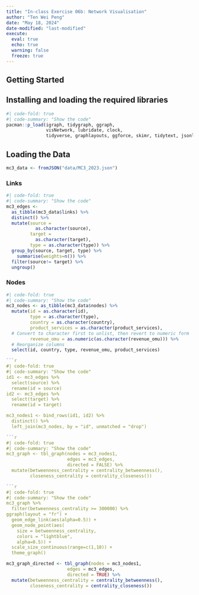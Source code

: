 ```yaml
---
title: "In-class Exercise 06b: Network Visualisation"
author: "Ten Wei Peng"
date: "May 18, 2024"
date-modified: "last-modified"
execute: 
  eval: true
  echo: true
  warning: false
  freeze: true
---
```


## Getting Started

## Installing and loading the required libraries

```r
#| code-fold: true
#| code-summary: "Show the code" 
pacman::p_load(igraph, tidygraph, ggraph, 
               visNetwork, lubridate, clock,
               tidyverse, graphlayouts, ggforce, skimr, tidytext, jsonlite)
```



## Loading the Data
```r
mc3_data <- fromJSON("data/MC3_2023.json")
```

::: panel-tabset

### Links
```r
#| code-fold: true
#| code-summary: "Show the code" 
mc3_edges <-
  as_tibble(mc3_data$links) %>%
  distinct() %>%
  mutate(source =
           as.character(source),
         target = 
           as.character(target),
         type = as.character(type)) %>%
  group_by(source, target, type) %>%
    summarise(weights=n()) %>%
  filter(source!= target) %>%
  ungroup()
```

### Nodes

```r
#| code-fold: true
#| code-summary: "Show the code" 
mc3_nodes <- as_tibble(mc3_data$nodes) %>%
  mutate(id = as.character(id), 
         type = as.character(type), 
         country = as.character(country), 
         product_services = as.character(product_services),
  # Convert to character first to unlist, then revert to numeric form 
         revenue_omu = as.numeric(as.character(revenue_omu))) %>%
  # Reorganize columns 
  select(id, country, type, revenue_omu, product_services)

```
 
:::

```r
```r
#| code-fold: true
#| code-summary: "Show the code" 
id1 <- mc3_edges %>%
  select(source) %>%
  rename(id = source)
id2 <- mc3_edges %>%
  select(target) %>%
  rename(id = target)

mc3_nodes1 <- bind_rows(id1, id2) %>%
  distinct() %>%
  left_join(mc3_nodes, by = "id", unmatched = "drop")


```


```r
```r
#| code-fold: true
#| code-summary: "Show the code" 
mc3_graph <- tbl_graph(nodes = mc3_nodes1,
                       edges = mc3_edges,
                       directed = FALSE) %>%
  mutate(betweenness_centrality = centrality_betweenness(),
         closeness_centrality = centrality_closeness())

```





```r
```r
#| code-fold: true
#| code-summary: "Show the code" 
mc3_graph %>%
  filter(betweenness_centrality >= 300000) %>%
ggraph(layout = "fr") +
  geom_edge_link(aes(alpha=0.5)) +
  geom_node_point(aes(
    size = betweenness_centrality,
    colors = "lightblue",
    alpha=0.5)) +
  scale_size_continuous(range=c(1,10)) +
  theme_graph()
```






```r

mc3_graph_directed <- tbl_graph(nodes = mc3_nodes1,
                       edges = mc3_edges,
                       directed = TRUE) %>%
  mutate(betweenness_centrality = centrality_betweenness(),
         closeness_centrality = centrality_closeness())


```











